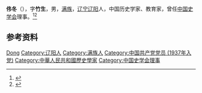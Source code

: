 '''佟冬'''（{{bd|1905年|7月27日|1996年|12月15日}}），字'''竹生'''，男，[[满族|满族]]，[[辽宁|辽宁]][[辽阳县|辽阳]]人，中国历史学家、教育家，曾任[[中国史学会|中国史学会]]理事。<ref>{{Cite book|title=吉林省百科全书 • 下册|author=王云坤主编; 尤国, 尹峰文, 邢世杰等副主编|publisher=吉林人民出版社|year=1998|isbn=|location=长春|pages=}}</ref><ref>{{Cite web|title=佟冬|url=http://www.jldsyjs.org/news_view.aspx?id=788|accessdate=2021-01-30|work=吉林党史网|archive-date=2018-12-19|archive-url=https://web.archive.org/web/20181219001736/http://www.jldsyjs.org/news_view.aspx?id=788}}</ref>

== 参考资料 ==
{{reflist}}

{{Navboxes 
| title  = 佟冬在[[中国史学会|中国史学会]]的职务
| list1  =
{{中国史学会第二届理事会}}
}}

{{Authority control}}
{{DEFAULTSORT:Tong}}
[[Category:佟姓|Dong]]
[[Category:辽阳人|Category:辽阳人]]
[[Category:满族人|Category:满族人]]
[[Category:中国共产党党员_(1937年入党)|Category:中国共产党党员 (1937年入党)]]
[[Category:中華人民共和國歷史學家|Category:中華人民共和國歷史學家]]
[[Category:中国史学会理事|Category:中国史学会理事]]

{{中国人物小作品}}